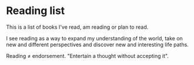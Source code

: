 # Reading list

This is a list of books I've read, am reading or plan to read.

I see reading as a way to expand my understanding of the world, take on new and different perspectives and discover new and interesting life paths.

Reading ≠ endorsement. "Entertain a thought without accepting it".